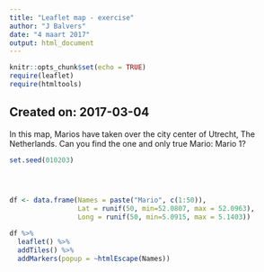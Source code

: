 ---
title: "Leaflet map - exercise"
author: "J Balvers"
date: "4 maart 2017"
output: html_document
---

```{r setup, include=FALSE}
knitr::opts_chunk$set(echo = TRUE)
require(leaflet)
require(htmltools)

```

## Created on: 2017-03-04

In this map, Marios have taken over the city center of Utrecht, The Netherlands. Can you find the one and only true Mario: Mario 1?

```{r leaflet, echo=FALSE}
set.seed(010203)



  
df <- data.frame(Names = paste("Mario", c(1:50)),
                 Lat = runif(50, min=52.0807, max = 52.0963),
                 Long = runif(50, min=5.0915, max = 5.1403))

df %>%
  leaflet() %>%
  addTiles() %>%
  addMarkers(popup = ~htmlEscape(Names))
```
